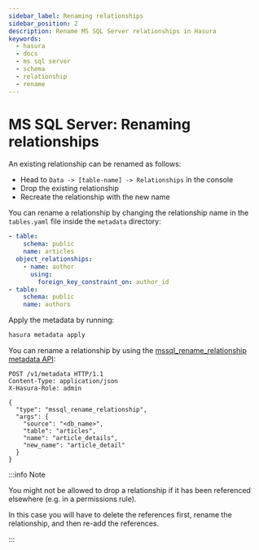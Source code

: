 ```yaml
---
sidebar_label: Renaming relationships
sidebar_position: 2
description: Rename MS SQL Server relationships in Hasura
keywords:
  - hasura
  - docs
  - ms sql server
  - schema
  - relationship
  - rename
---
```



# MS SQL Server: Renaming relationships

An existing relationship can be renamed as follows:

<Tabs className="api-tabs">
<TabItem value="console" label="Console">

- Head to `Data -> [table-name] -> Relationships` in the console
- Drop the existing relationship
- Recreate the relationship with the new name

</TabItem>
<TabItem value="cli" label="CLI">

You can rename a relationship by changing the relationship name in the
`tables.yaml` file inside the `metadata` directory:

```yaml {5}
- table:
    schema: public
    name: articles
  object_relationships:
    - name: author
      using:
        foreign_key_constraint_on: author_id
- table:
    schema: public
    name: authors
```

Apply the metadata by running:

```bash
hasura metadata apply
```

</TabItem>
<TabItem value="api" label="API">

You can rename a relationship by using the
[mssql_rename_relationship metadata API](/graphql/core/api-reference/metadata-api/relationship.mdx#mssql-rename-relationship):

```http
POST /v1/metadata HTTP/1.1
Content-Type: application/json
X-Hasura-Role: admin

{
  "type": "mssql_rename_relationship",
  "args": {
    "source": "<db_name>",
    "table": "articles",
    "name": "article_details",
    "new_name": "article_detail"
  }
}
```

</TabItem>
</Tabs>

:::info Note

You might not be allowed to drop a relationship if it has been
referenced elsewhere (e.g. in a permissions rule).

In this case you will have to delete the references first, rename the
relationship, and then re-add the references.

:::
